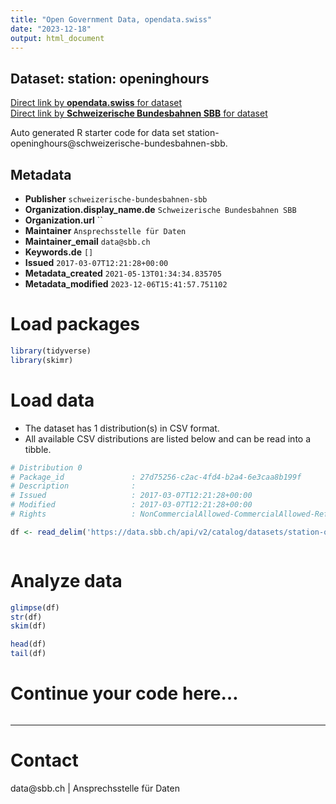 ```yaml
---
title: "Open Government Data, opendata.swiss"
date: "2023-12-18"
output: html_document
---
```


## Dataset: station: openinghours



[Direct link by **opendata.swiss** for dataset](https://opendata.swiss/de/dataset/station-openinghours1)<br>
[Direct link by **Schweizerische Bundesbahnen SBB** for dataset](https://data.sbb.ch/explore/dataset/station-openinghours/)

Auto generated R starter code for data set station-openinghours@schweizerische-bundesbahnen-sbb.

## Metadata

- **Publisher** `schweizerische-bundesbahnen-sbb`
- **Organization.display_name.de** `Schweizerische Bundesbahnen SBB`
- **Organization.url** ``
- **Maintainer** `Ansprechsstelle für Daten`
- **Maintainer_email** `data@sbb.ch`
- **Keywords.de** `[]`
- **Issued** `2017-03-07T12:21:28+00:00`
- **Metadata_created** `2021-05-13T01:34:34.835705`
- **Metadata_modified** `2023-12-06T15:41:57.751102`


# Load packages

```r

library(tidyverse)
library(skimr)

```

# Load data

-   The dataset has 1 distribution(s) in CSV format.
-   All available CSV distributions are listed below and can be read into a tibble.

```r

# Distribution 0
# Package_id               : 27d75256-c2ac-4fd4-b2a4-6e3caa8b199f
# Description              : 
# Issued                   : 2017-03-07T12:21:28+00:00
# Modified                 : 2017-03-07T12:21:28+00:00
# Rights                   : NonCommercialAllowed-CommercialAllowed-ReferenceRequired

df <- read_delim('https://data.sbb.ch/api/v2/catalog/datasets/station-openinghours/exports/csv')



```

# Analyze data

```r

glimpse(df)
str(df)
skim(df)

head(df)
tail(df)

```

# Continue your code here...

```r

```

------------------------------------------------------------------------

# Contact

data@sbb.ch | Ansprechsstelle für Daten
